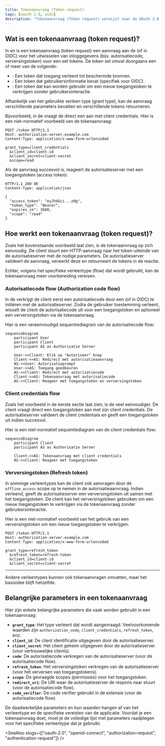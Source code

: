 ```yaml
---
title: Tokenaanvraag (Token request)
tags: [oauth 2.0, oidc]
description: "Tokenaanvraag (Token request) verwijst naar de OAuth 2.0-aanvraag voor het uitwisselen van inloggegevens (bijv. autorisatiecode, verversingstoken) voor een set tokens, die doorgaans een of meer van de volgende omvat: toegangstoken (access token), ID-token (id token) of verversingstoken (refresh token)."
---
```


## Wat is een tokenaanvraag (token request)?

In <Ref slug="oauth-2.0" /> en <Ref slug="openid-connect" /> is een tokenaanvraag (token request) een aanvraag aan de <Ref slug="authorization-server" /> (of <Ref slug="openid-connect" headingId="openid-provider-op" /> in OIDC) voor het uitwisselen van inloggegevens (bijv. autorisatiecode, verversingstoken) voor een set tokens. De token set omvat doorgaans een of meer van de volgende:

- <Ref slug="access-token" />: Een token dat toegang verleent tot beschermde bronnen.
- <Ref slug="id-token" />: Een token dat gebruikersinformatie bevat (specifiek voor OIDC).
- <Ref slug="refresh-token" />: Een token dat kan worden gebruikt om een nieuw toegangstoken te verkrijgen zonder gebruikersinteractie.

Afhankelijk van het gebruikte <Ref slug="oauth-2.0-grant">verleen type (grant type)</Ref>, kan de aanvraag verschillende parameters bevatten en verschillende tokens retourneren.

Bijvoorbeeld, in de <Ref slug="client-credentials-flow" /> vraagt de <Ref slug="client" /> direct een <Ref slug="access-token" /> aan met client credentials. Hier is een niet-normatief voorbeeld van de tokenaanvraag:

```http
POST /token HTTP/1.1
Host: authorization-server.example.com
Content-Type: application/x-www-form-urlencoded

grant_type=client_credentials
  &client_id=client-id
  &client_secret=client-secret
  &scope=read
```

Als de aanvraag succesvol is, reageert de autorisatieserver met een toegangstoken (access token):

```http
HTTP/1.1 200 OK
Content-Type: application/json

{
  "access_token": "eyJhbGci...zHg",
  "token_type": "Bearer",
  "expires_in": 3600,
  "scope": "read"
}
```

## Hoe werkt een tokenaanvraag (token request)?

Zoals het bovenstaande voorbeeld laat zien, is de tokenaanvraag op zich eenvoudig. De client stuurt een HTTP-aanvraag naar het token-uiteinde van de autorisatieserver met de nodige parameters. De autorisatieserver valideert de aanvraag, verwerkt deze en retourneert de tokens in de reactie.

Echter, volgens het specifieke verleentype (flow) dat wordt gebruikt, kan de tokenaanvraag meer voorbereiding vereisen.

### Autorisatiecode flow (Authorization code flow)

In de <Ref slug="authorization-code-flow" /> verkrijgt de client eerst een autorisatiecode door een <Ref slug="authorization-request" /> (of <Ref slug="authentication-request" /> in OIDC) te initiëren met de autorisatieserver. Zodra de gebruiker toestemming verleent, wisselt de client de autorisatiecode uit voor een toegangstoken en optioneel een verversingstoken via de tokenaanvraag.

Hier is een vereenvoudigd sequentiediagram van de autorisatiecode flow:

```mermaid
sequenceDiagram
    participant User
    participant Client
    participant AS as Authorisatie Server

    User->>Client: Klik op "Autoriseer" knop
    Client->>AS: Redirect met autorisatieaanvraag
    AS->>User: Autorisatieprompt
    User->>AS: Toegang goedkeuren
    AS->>Client: Redirect met autorisatiecode
    Client->>AS: Tokenaanvraag met autorisatiecode
    AS->>Client: Reageer met toegangstoken en verversingstoken
```

### Client credentials flow

Zoals het voorbeeld in de eerste sectie laat zien, is de <Ref slug="client-credentials-flow" /> veel eenvoudiger. De client vraagt direct een toegangstoken aan met zijn client credentials. De autorisatieserver valideert de client credentials en geeft een toegangstoken uit indien succesvol.

Hier is een niet-normatief sequentiediagram van de client credentials flow:

```mermaid
sequenceDiagram
    participant Client
    participant AS as Authorisatie Server

    Client->>AS: Tokenaanvraag met client credentials
    AS->>Client: Reageer met toegangstoken
```

### Verversingstoken (Refresh token)

In sommige verleentypes kan de client ook <Ref slug="offline-access" /> aanvragen door de `offline_access` scope op te nemen in de autorisatieaanvraag. Indien verleend, geeft de autorisatieserver een verversingstoken uit samen met het toegangstoken. De client kan het verversingstoken gebruiken om een nieuw toegangstoken te verkrijgen via de tokenaanvraag zonder gebruikersinteractie.

Hier is een niet-normatief voorbeeld van het gebruik van een verversingstoken om een nieuw toegangstoken te verkrijgen:

```http
POST /token HTTP/1.1
Host: authorization-server.example.com
Content-Type: application/x-www-form-urlencoded

grant_type=refresh_token
  &refresh_token=refresh-token
  &client_id=client-id
  &client_secret=client-secret
```

---

Andere <Ref slug="oauth-2.0-grant">verleentypes</Ref> kunnen ook tokenaanvragen omvatten, maar het basisidee blijft hetzelfde.

## Belangrijke parameters in een tokenaanvraag

Hier zijn enkele belangrijke parameters die vaak worden gebruikt in een tokenaanvraag:

- **`grant_type`**: Het type verleent dat wordt aangevraagd. Veelvoorkomende waarden zijn `authorization_code`, `client_credentials`, `refresh_token`, enz.
- **`client_id`**: De client identificatie uitgegeven door de autorisatieserver.
- **`client_secret`**: Het client geheim uitgegeven door de autorisatieserver (voor vertrouwelijke clients).
- **`code`**: De autorisatiecode verkregen van de autorisatieserver (voor de autorisatiecode flow).
- **`refresh_token`**: Het verversingstoken verkregen van de autorisatieserver (voor het verversen van toegangstokens).
- **`scope`**: De gevraagde <Ref slug="scope">scopes</Ref> (permissies) voor het toegangstoken.
- **`redirect_uri`**: De URI waar de autorisatieserver de respons naar stuurt (voor de autorisatiecode flow).
- **`code_verifier`**: De code verifier gebruikt in de <Ref slug="pkce" /> extensie (voor de autorisatiecode flow).

De daadwerkelijke parameters en hun waarden hangen af van het verleentype en de specifieke vereisten van de applicatie. Voordat je een tokenaanvraag doet, moet je de volledige lijst met parameters raadplegen voor het specifieke verleentype dat je gebruikt.

<SeeAlso slugs={["oauth-2.0", "openid-connect", "authorization-request", "authentication-request"]} />